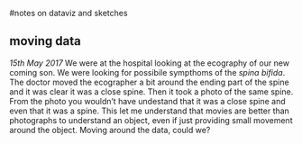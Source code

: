 #notes on dataviz and sketches

## moving data 
*15th May 2017*
We were at the hospital looking at the ecography of our new coming son. We were looking for possibile sympthoms of the *spina bifida*.
The doctor moved the ecographer a bit around the ending part of the spine and it was clear it was a close spine.
Then it took a photo of the same spine.
From the photo you wouldn't have undestand that it was a close spine and even that it was a spine.
This let me understand that movies are better than photographs to understand an object, even if just providing small movement around the object. 
Moving around the data, could we?
